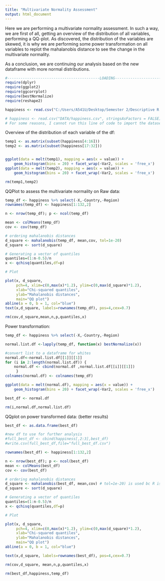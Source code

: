 ```yaml
---
title: "Multivariate Normality Assessment"
output: html_document
---
```


Here we are performing a multivariate normality assessment. In such a way, we are first of all, getting an overview of the distribution of all variables, performing a QQ-plot. As discovered, the distribution of the variables are skewed, it is why we are performing some power transformation on all variables to replot the mahalanobis distance to see the change in the multivariate normality.

As a conclusion, we are continuing our analysis based on the new dataframe with more normal distributions. 

```r
#------------------------------------------LOADING-------------------------------------------------
require(dplyr)
require(ggplot2)
require(ggcorrplot)
require(bestNormalize)
require(reshape2)

happiness <- read.csv("C:/Users/A541U/Desktop/Semester 2/Descriptive R Project/2018_World_Happiness_Multivariate_Analysis/DATA/happiness.csv")

# happiness <- read.csv("DATA/happiness.csv", stringsAsFactors = FALSE)
# For some reasons, I cannot run this line of code to import the dataset
```

Overview of the distribution of each variable of the df:

```r



temp1 <- as.matrix(subset(happiness[4:16]))
temp2 <- as.matrix(subset(happiness[17:32]))


ggplot(data = melt(temp1), mapping = aes(x = value)) + 
    geom_histogram(bins = 20) + facet_wrap(~Var2, scales = 'free_x')
ggplot(data = melt(temp2), mapping = aes(x = value)) + 
    geom_histogram(bins = 20) + facet_wrap(~Var2, scales = 'free_x')

rm(temp1,temp2)


```

QQPlot to assess the multivariate normality on Raw data:

```r

temp_df <- happiness %>% select(-X,-Country,-Region)
rownames(temp_df) <- happiness[1:132,2]

n <- nrow(temp_df); p <- ncol(temp_df)

mean <- colMeans(temp_df)
cov <- cov(temp_df)

# ordering mahalanobis distances
d_square <- mahalanobis(temp_df, mean,cov, tol=1e-20)
d_square <- sort(d_square)

# Generating a vector of quantiles
quantiles=(1:n-0.5)/n
x <- qchisq(quantiles,df=p)

# Plot

plot(x, d_square,
     pch=4, xlim=c(0,max(x)*1.2), ylim=c(0,max(d_square)*1.2),
     xlab="Chi-squared quantiles",
     ylab="Mahalanobis distances",
     main="QQ plot")
abline(a = 0, b = 1, col="blue")
text(x,d_square, labels=rownames(temp_df), pos=4,cex=0.7)

rm(cov,d_square,mean,n,p,quantiles,x)
```

Power transformation:

```r

temp_df <- happiness %>% select(-X,-Country,-Region)

normal.list.df <-lapply(temp_df, function(x) bestNormalize(x)) 

#convert list to a dataframe for whites
normal.df<-normal.list.df[[1]][[1]]
for (i in 2:length(normal.list.df)) {
    normal.df <- cbind(normal.df ,normal.list.df[[i]][[1]])
     }
colnames(normal.df) <- colnames(temp_df)

ggplot(data = melt(normal.df), mapping = aes(x = value)) + 
    geom_histogram(bins = 20) + facet_wrap(~Var2, scales = 'free_x')

best_df <- normal.df

rm(i,normal.df,normal.list.df)

```

QQplot on power transformed data: (better results)

```r

best_df <- as.data.frame(best_df)

#new df to use for further analysis
#full_best_df <- cbind(happiness[,2:3],best_df) 
#write.csv(full_best_df,file="full_best_df.csv")

rownames(best_df) <- happiness[1:132,2]

n <- nrow(best_df); p <- ncol(best_df)
mean <- colMeans(best_df)
cov <- cov(best_df)

# ordering mahalanobis distances
d_square <- mahalanobis(best_df, mean,cov) # tol=1e-20) is used bc R is detecting singular 
d_square <- sort(d_square)

# Generating a vector of quantiles
quantiles=(1:n-0.5)/n
x <- qchisq(quantiles,df=p)

# Plot

plot(x, d_square,
     pch=4, xlim=c(0,max(x)*1.2), ylim=c(0,max(d_square)*1.2),
     xlab="Chi-squared quantiles",
     ylab="Mahalanobis distances",
     main="QQ plot")
abline(a = 0, b = 1, col="blue")

text(x,d_square, labels=rownames(best_df), pos=4,cex=0.7)

rm(cov,d_square, mean,n,p,quantiles,x)
```

```r

rm(best_df,happiness,temp_df)
```